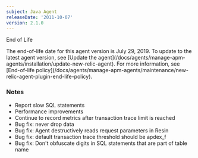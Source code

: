 ```yaml
---
subject: Java Agent
releaseDate: '2011-10-07'
version: 2.1.0
---
```


End of Life

<Callout variant="important">
  The end-of-life date for this agent version is July 29, 2019. To update to the latest agent version, see [Update the agent](/docs/agents/manage-apm-agents/installation/update-new-relic-agent). For more information, see [End-of-life policy](/docs/agents/manage-apm-agents/maintenance/new-relic-agent-plugin-end-life-policy).
</Callout>

### Notes

* Report slow SQL statements
* Performance improvements
* Continue to record metrics after transaction trace limit is reached
* Bug fix: never drop data
* Bug fix: Agent destructively reads request parameters in Resin
* Bug fix: default transaction trace threshold should be apdex_f
* Bug fix: Don't obfuscate digits in SQL statements that are part of table name

